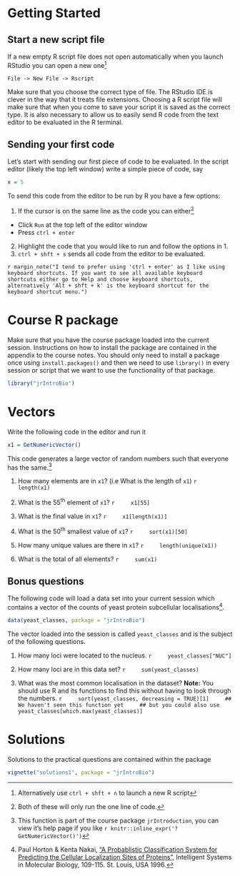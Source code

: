 # Getting Started

## Start a new script file

If a new empty R script file does not open automatically when you launch RStudio you can open a new one^[Alternatively use `ctrl + shft + n` to launch a new R script]

```
File -> New File -> Rscript
```

Make sure that you choose the correct type of file. The RStudio IDE is clever in the way that it treats file extensions. Choosing a R script file will make sure that when you come to save your script it is saved as the correct type. It is also necessary to allow us to easily send R code from the text editor to be evaluated in the R terminal.

## Sending your first code

Let's start with sending our first piece of code to be evaluated. In the script editor (likely the top left window) write a simple piece of code, say

```r
x = 5
```

To send this code from the editor to be run by R you have a few options:

1. If the cursor is on the same line as the code you can either^[Both of these will only run the one line of code.]
+ Click `Run` at the top left of the editor window
+ Press `ctrl + enter`
2. Highlight the code that you would like to run and follow the options in 1.
3. `ctrl + shft + s` sends all code from the editor to be evaluated.

`r margin_note("I tend to prefer using 'ctrl + enter' as I like using keyboard shortcuts. If you want to see all available keyboard shortcuts either go to Help and choose keyboard shortcuts, alternatively 'Alt + shft + k' is the keyboard shortcut for the keyboard shortcut menu.")`

# Course R package

Make sure that you have the course package loaded into the current session. Instructions on how to install the package are contained in the appendix to the course notes. You should only need to install a package once using `install.packages()` and then we need to use `library()` in every session or script that we want to use the functionality of that package.

```r
library("jrIntroBio")
```

# Vectors

Write the following code in the editor and run it

```r
x1 = GetNumericVector()
```

This code generates a large vector of random numbers such that everyone has the same.^[This function is part of the course package `jrIntroduction`, you can view it's help page if you like `r knitr::inline_expr('?GetNumericVector()')`]

(1) How many elements are in `x1`? (i.e What is the length of `x1`)
    ```r
    length(x1)
    ```

(1) What is the 55^th^ element of `x1`?
    ```r
    x1[55]
    ```

(1) What is the final value in `x1`?
    ```r
    x1[length(x1)]
    ```

(1) What is the 50^th^ smallest value of `x1`?
    ```r
    sort(x1)[50]
    ```

(1) How many unique values are there in `x1`?
    ```r
    length(unique(x1))
    ```

(1) What is the total of all elements?
    ```r
    sum(x1)
    ```

## Bonus questions


The following code will load a data set into your current session which contains a vector of the counts of yeast protein subcellular localisations[^1].

[^1]: Paul Horton & Kenta Nakai, ["A Probablistic Classification System for Predicting the Cellular Localization Sites of Proteins"](https://www.aaai.org/Papers/ISMB/1996/ISMB96-012.pdf), Intelligent Systems in Molecular Biology, 109-115. St. Louis, USA 1996. 

```r
data(yeast_classes, package = "jrIntroBio")
```

The vector loaded into the session is called `yeast_classes` and is the subject of the following questions.

(1)  How many loci were located to the nucleus.
    ```r
    yeast_classes["NUC"]
    ```

(1) How many loci are in this data set?
    ```r
    sum(yeast_classes)
    ```

(1) What was the most common localisation in the dataset? __Note:__ You should use R and its functions to find this without having to look through the numbers.
    ```r
    sort(yeast_classes, decreasing = TRUE)[1]
    ## We haven't seen this function yet
    ## but you could also use
    yeast_classes[which.max(yeast_classes)]
    ```

# Solutions

Solutions to the practical questions are contained within the package

```r
vignette("solutions1", package = "jrIntroBio")
```
